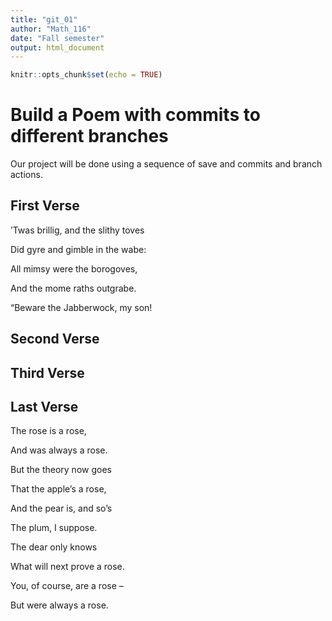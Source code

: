 ---
title: "git_01"
author: "Math_116"
date: "Fall semester"
output: html_document
---

```{r setup, include=FALSE}
knitr::opts_chunk$set(echo = TRUE)
```
# Build a Poem with commits to different branches
Our project will be done using a sequence of save and commits and branch actions.
<!-- Do not modify or change any text in "!--" bracketed areas such as this --- these are instructions to
you, if you change any of this the git program will notice it and compromise your git merging strategy !-->

## First Verse 
<!--Put the first five lines of a poem by Lewis Carrol in this section!-->

’Twas brillig, and the slithy toves

  Did gyre and gimble in the wabe: 

All mimsy were the borogoves, 

  And the mome raths outgrabe. 

“Beware the Jabberwock, my son! 

## Second Verse
<!--Put the first five lines of a poem by Robert Frost here!-->



## Third Verse
<!--Put the first two verses of The Walrus and the Carpenter here!-->

## Last Verse
<!--Put a short poem of your choice 8-20 lines,here!-->

The rose is a rose,

And was always a rose.

But the theory now goes

That the apple’s a rose,

And the pear is, and so’s

The plum, I suppose.

The dear only knows

What will next prove a rose.

You, of course, are a rose –

But were always a rose.